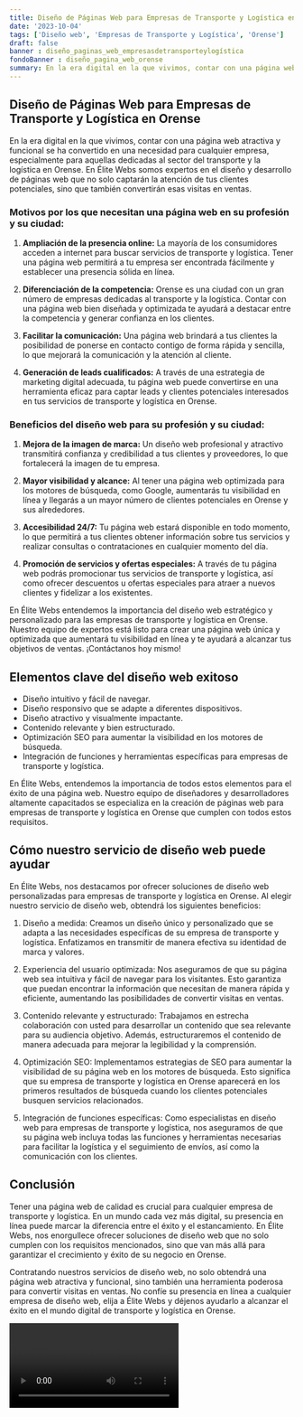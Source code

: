```yaml
---
title: Diseño de Páginas Web para Empresas de Transporte y Logística en Orense
date: '2023-10-04'
tags: ['Diseño web', 'Empresas de Transporte y Logística', 'Orense']
draft: false
banner : diseño_paginas_web_empresasdetransporteylogística
fondoBanner : diseño_pagina_web_orense
summary: En la era digital en la que vivimos, contar con una página web atractiva y funcional se ha convertido en una necesidad para cualquier empresa, especialmente para aquellas dedicadas al sector del transporte y la logística en Orense. En Élite Webs somos expertos en el diseño y desarrollo de páginas web que no solo captarán la atención de tus clientes potenciales, sino que también convertirán esas visitas en ventas. 
---
```


## **Diseño de Páginas Web para Empresas de Transporte y Logística en Orense**

En la era digital en la que vivimos, contar con una página web atractiva y funcional se ha convertido en una necesidad para cualquier empresa, especialmente para aquellas dedicadas al sector del transporte y la logística en Orense. En Élite Webs somos expertos en el diseño y desarrollo de páginas web que no solo captarán la atención de tus clientes potenciales, sino que también convertirán esas visitas en ventas. 

### **Motivos por los que necesitan una página web en su profesión y su ciudad:**

1. **Ampliación de la presencia online:** La mayoría de los consumidores acceden a internet para buscar servicios de transporte y logística. Tener una página web permitirá a tu empresa ser encontrada fácilmente y establecer una presencia sólida en línea.

2. **Diferenciación de la competencia:** Orense es una ciudad con un gran número de empresas dedicadas al transporte y la logística. Contar con una página web bien diseñada y optimizada te ayudará a destacar entre la competencia y generar confianza en los clientes.

3. **Facilitar la comunicación:** Una página web brindará a tus clientes la posibilidad de ponerse en contacto contigo de forma rápida y sencilla, lo que mejorará la comunicación y la atención al cliente.

4. **Generación de leads cualificados:** A través de una estrategia de marketing digital adecuada, tu página web puede convertirse en una herramienta eficaz para captar leads y clientes potenciales interesados en tus servicios de transporte y logística en Orense.

### **Beneficios del diseño web para su profesión y su ciudad:**

1. **Mejora de la imagen de marca:** Un diseño web profesional y atractivo transmitirá confianza y credibilidad a tus clientes y proveedores, lo que fortalecerá la imagen de tu empresa.

2. **Mayor visibilidad y alcance:** Al tener una página web optimizada para los motores de búsqueda, como Google, aumentarás tu visibilidad en línea y llegarás a un mayor número de clientes potenciales en Orense y sus alrededores.

3. **Accesibilidad 24/7:** Tu página web estará disponible en todo momento, lo que permitirá a tus clientes obtener información sobre tus servicios y realizar consultas o contrataciones en cualquier momento del día.

4. **Promoción de servicios y ofertas especiales:** A través de tu página web podrás promocionar tus servicios de transporte y logística, así como ofrecer descuentos u ofertas especiales para atraer a nuevos clientes y fidelizar a los existentes.

En Élite Webs entendemos la importancia del diseño web estratégico y personalizado para las empresas de transporte y logística en Orense. Nuestro equipo de expertos está listo para crear una página web única y optimizada que aumentará tu visibilidad en línea y te ayudará a alcanzar tus objetivos de ventas. ¡Contáctanos hoy mismo!

<GifSeo />

<Cta />

## Elementos clave del diseño web exitoso

- Diseño intuitivo y fácil de navegar.
- Diseño responsivo que se adapte a diferentes dispositivos.
- Diseño atractivo y visualmente impactante.
- Contenido relevante y bien estructurado.
- Optimización SEO para aumentar la visibilidad en los motores de búsqueda.
- Integración de funciones y herramientas específicas para empresas de transporte y logística.

En Élite Webs, entendemos la importancia de todos estos elementos para el éxito de una página web. Nuestro equipo de diseñadores y desarrolladores altamente capacitados se especializa en la creación de páginas web para empresas de transporte y logística en Orense que cumplen con todos estos requisitos.

## Cómo nuestro servicio de diseño web puede ayudar

En Élite Webs, nos destacamos por ofrecer soluciones de diseño web personalizadas para empresas de transporte y logística en Orense. Al elegir nuestro servicio de diseño web, obtendrá los siguientes beneficios:

1. Diseño a medida: Creamos un diseño único y personalizado que se adapta a las necesidades específicas de su empresa de transporte y logística. Enfatizamos en transmitir de manera efectiva su identidad de marca y valores.

2. Experiencia del usuario optimizada: Nos aseguramos de que su página web sea intuitiva y fácil de navegar para los visitantes. Esto garantiza que puedan encontrar la información que necesitan de manera rápida y eficiente, aumentando las posibilidades de convertir visitas en ventas.

3. Contenido relevante y estructurado: Trabajamos en estrecha colaboración con usted para desarrollar un contenido que sea relevante para su audiencia objetivo. Además, estructuraremos el contenido de manera adecuada para mejorar la legibilidad y la comprensión.

4. Optimización SEO: Implementamos estrategias de SEO para aumentar la visibilidad de su página web en los motores de búsqueda. Esto significa que su empresa de transporte y logística en Orense aparecerá en los primeros resultados de búsqueda cuando los clientes potenciales busquen servicios relacionados.

5. Integración de funciones específicas: Como especialistas en diseño web para empresas de transporte y logística, nos aseguramos de que su página web incluya todas las funciones y herramientas necesarias para facilitar la logística y el seguimiento de envíos, así como la comunicación con los clientes.

## Conclusión

Tener una página web de calidad es crucial para cualquier empresa de transporte y logística. En un mundo cada vez más digital, su presencia en línea puede marcar la diferencia entre el éxito y el estancamiento. En Élite Webs, nos enorgullece ofrecer soluciones de diseño web que no solo cumplen con los requisitos mencionados, sino que van más allá para garantizar el crecimiento y éxito de su negocio en Orense.

Contratando nuestros servicios de diseño web, no solo obtendrá una página web atractiva y funcional, sino también una herramienta poderosa para convertir visitas en ventas. No confíe su presencia en línea a cualquier empresa de diseño web, elija a Élite Webs y déjenos ayudarlo a alcanzar el éxito en el mundo digital de transporte y logística en Orense.

<Video />

<CtaBot job='Empresas de Transporte y Logística' city='Orense'/>

<Gmaps query='Orense+españa+maps' />